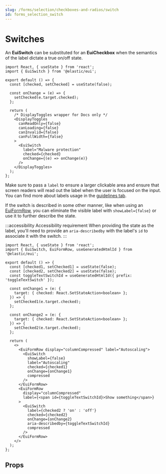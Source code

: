 ```yaml
---
slug: /forms/selection/checkboxes-and-radios/switch
id: forms_selection_switch
---
```


# Switches

An **EuiSwitch** can be substituted for an **EuiCheckbox** when the semantics of the label dictate a true on/off state.

```tsx interactive
import React, { useState } from 'react';
import { EuiSwitch } from '@elastic/eui';

export default () => {
  const [checked, setChecked] = useState(false);

  const onChange = (e) => {
    setChecked(e.target.checked);
  };

  return (
    /* DisplayToggles wrapper for Docs only */
    <DisplayToggles
      canReadOnly={false}
      canLoading={false}
      canInvalid={false}
      canFullWidth={false}
    >
      <EuiSwitch
        label="Malware protection"
        checked={checked}
        onChange={(e) => onChange(e)}
      />
    </DisplayToggles>
  );
};
```

Make sure to pass a `label` to ensure a larger clickable area and ensure that screen readers will read out the label when the user is focused on the input. You can find more about labels usage in the [guidelines tab](guidelines.mdx#checkbox-and-radio-button-labels).

If the switch is described in some other manner, like when using an [EuiFormRow](../../form_layouts/form_row.mdx), you can eliminate the visible label with `showLabel={false}` or use it to further describe the state.

:::accessibility Accessibility requirement
When providing the state as the label, you'll need to provide an `aria-describedby` with the label's `id` to associate it with the switch.
:::

```tsx interactive
import React, { useState } from 'react';
import { EuiSwitch, EuiFormRow, useGeneratedHtmlId } from '@elastic/eui';

export default () => {
  const [checked1, setChecked1] = useState(false);
  const [checked2, setChecked2] = useState(false);
  const toggleTextSwitchId = useGeneratedHtmlId({ prefix: 'toggleTextSwitch' });

  const onChange1 = (e: {
    target: { checked: React.SetStateAction<boolean> };
  }) => {
    setChecked1(e.target.checked);
  };

  const onChange2 = (e: {
    target: { checked: React.SetStateAction<boolean> };
  }) => {
    setChecked2(e.target.checked);
  };

  return (
    <>
      <EuiFormRow display="columnCompressed" label="Autoscaling">
        <EuiSwitch
          showLabel={false}
          label="Autoscaling"
          checked={checked1}
          onChange={onChange1}
          compressed
        />
      </EuiFormRow>
      <EuiFormRow
        display="columnCompressed"
        label={<span id={toggleTextSwitchId}>Show something</span>}
      >
        <EuiSwitch
          label={checked2 ? 'on' : 'off'}
          checked={checked2}
          onChange={onChange2}
          aria-describedby={toggleTextSwitchId}
          compressed
        />
      </EuiFormRow>
    </>
  );
};
```

## Props


<PropTable definition={docgen.EuiSwitch} />
